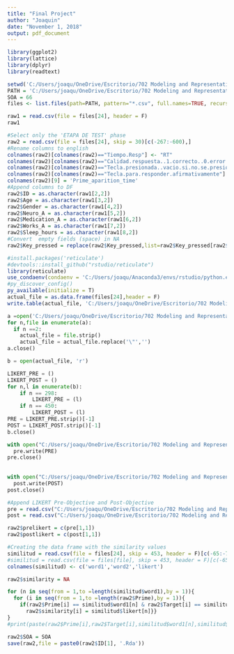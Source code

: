 ```yaml
---
title: "Final Project"
author: "Joaquin"
date: "November 1, 2018"
output: pdf_document
---
```


```r
library(ggplot2)
library(lattice)
library(dplyr)
library(readtext)

setwd('C:/Users/joaqu/OneDrive/Escritorio/702 Modeling and Representation of Data/Modeling_final_project/PROYECTO SOA/SOA 66')
PATH = 'C:/Users/joaqu/OneDrive/Escritorio/702 Modeling and Representation of Data/Modeling_final_project/PROYECTO SOA/SOA 66'
SOA = 66
files <- list.files(path=PATH, pattern="*.csv", full.names=TRUE, recursive=FALSE)
```

```r
raw1 = read.csv(file = files[24], header = F)
raw1

```

```r
#Select only the 'ETAPA DE TEST' phase
raw2 = read.csv(file = files[24], skip = 30)[c(-267:-600),] 
#Rename columns to english
colnames(raw2)[colnames(raw2)=="Tiempo.Resp"] <- "RT"
colnames(raw2)[colnames(raw2)=="Calidad.respuesta..1.correcto..0.error."] <- "Answer"
colnames(raw2)[colnames(raw2)=="Tecla.presionada..vacio.si.no.se.presiono."] <- "Key_pressed"
colnames(raw2)[colnames(raw2)=="Tecla.para.responder.afirmativamente"] <- "correct_key"
colnames(raw2)[9] = 'Prime_aparition_time'
#Append columns to DF 
raw2$ID = as.character(raw1[2,2])
raw2$Age = as.character(raw1[3,2])
raw2$Gender = as.character(raw1[4,2])
raw2$Neuro_A = as.character(raw1[5,2])
raw2$Medication_A = as.character(raw1[6,2])
raw2$Works_A = as.character(raw1[7,2])
raw2$Sleep_hours = as.character(raw1[8,2])
#Convert  empty fields (space) in NA
raw2$Key_pressed = replace(raw2$Key_pressed,list=raw2$Key_pressed[raw2$Key_pressed==''],values = NA) 

```

```r
#install.packages('reticulate')
#devtools::install_github("rstudio/reticulate")
library(reticulate)
use_condaenv(condaenv = 'C:/Users/joaqu/Anaconda3/envs/rstudio/python.exe')
#py_discover_config()
py_available(initialize = T)
actual_file = as.data.frame(files[24],header = F)
write.table(actual_file, 'C:/Users/joaqu/OneDrive/Escritorio/702 Modeling and Representation of Data/Modeling_final_project/PROYECTO SOA/file.csv', sep="\n")
```

```python
a =open('C:/Users/joaqu/OneDrive/Escritorio/702 Modeling and Representation of Data/Modeling_final_project/PROYECTO SOA/file.csv', 'r')
for n,file in enumerate(a):
  if n ==2:
    actual_file = file.strip()
    actual_file = actual_file.replace('\"','')
a.close()    

b = open(actual_file, 'r')

LIKERT_PRE = ()
LIKERT_POST = ()
for n,l in enumerate(b):
    if n == 298:
        LIKERT_PRE = (l)
    if n == 450:
        LIKERT_POST = (l)
PRE = LIKERT_PRE.strip()[-1]
POST = LIKERT_POST.strip()[-1]
b.close()

with open("C:/Users/joaqu/OneDrive/Escritorio/702 Modeling and Representation of Data/Modeling_final_project/PROYECTO SOA/pre.csv",'w') as pre:
  pre.write(PRE)
pre.close()
  
  
with open("C:/Users/joaqu/OneDrive/Escritorio/702 Modeling and Representation of Data/Modeling_final_project/PROYECTO SOA/post.csv", 'w') as post:
  post.write(POST)
post.close()
```

```r
#Append LIKERT Pre-Objective and Post-Objective
pre = read.csv("C:/Users/joaqu/OneDrive/Escritorio/702 Modeling and Representation of Data/Modeling_final_project/PROYECTO SOA/pre.csv",header = F)
post = read.csv("C:/Users/joaqu/OneDrive/Escritorio/702 Modeling and Representation of Data/Modeling_final_project/PROYECTO SOA/post.csv",header = F)

raw2$prelikert = c(pre[1,1])
raw2$postlikert = c(post[1,1])
```

```r
#Creating the data frame with the similarity values
similitud = read.csv(file = files[24], skip = 453, header = F)[c(-65:-75),]
#similitud = read.csv(file = files[file], skip = 453, header = F)[c(-65:-75),]
colnames(similitud) <- c('word1','word2','likert')
```

```r
raw2$similarity = NA

for (n in seq(from = 1,to =length(similitud$word1),by = 1)){
  for (i in seq(from = 1,to =length(raw2$Prime),by = 1)){
    if(raw2$Prime[i] == similitud$word1[n] & raw2$Target[i] == similitud$word2[n]){
      raw2$similarity[i] = similitud$likert[n]}}
}
#print(paste(raw2$Prime[i],raw2$Target[i],similitud$word1[n],similitud$word2[n],similitud$likert[n]))
```

```r
raw2$SOA = SOA
save(raw2,file = paste0(raw2$ID[1], '.Rda'))
```

